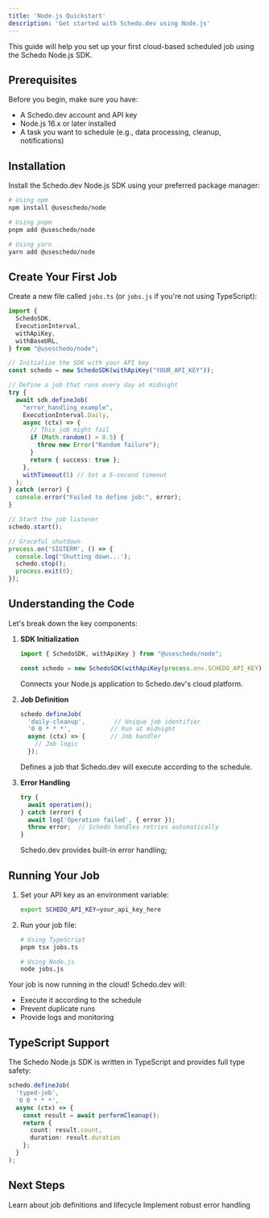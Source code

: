 ```yaml
---
title: 'Node.js Quickstart'
description: 'Get started with Schedo.dev using Node.js'
---
```


This guide will help you set up your first cloud-based scheduled job using the Schedo Node.js SDK.

## Prerequisites

Before you begin, make sure you have:
- A Schedo.dev account and API key
- Node.js 16.x or later installed
- A task you want to schedule (e.g., data processing, cleanup, notifications)

## Installation

Install the Schedo.dev Node.js SDK using your preferred package manager:

```bash
# Using npm
npm install @useschedo/node

# Using pnpm
pnpm add @useschedo/node

# Using yarn
yarn add @useschedo/node
```

## Create Your First Job

Create a new file called `jobs.ts` (or `jobs.js` if you're not using TypeScript):

```typescript
import {
  SchedoSDK,
  ExecutionInterval,
  withApiKey,
  withBaseURL,
} from "@useschedo/node";

// Initialize the SDK with your API key
const schedo = new SchedoSDK(withApiKey("YOUR_API_KEY"));

// Define a job that runs every day at midnight
try {
  await sdk.defineJob(
    "error_handling_example",
    ExecutionInterval.Daily,
    async (ctx) => {
      // This job might fail
      if (Math.random() > 0.5) {
        throw new Error("Random failure");
      }
      return { success: true };
    },
    withTimeout(5) // Set a 5-second timeout
  );
} catch (error) {
  console.error("Failed to define job:", error);
}

// Start the job listener
schedo.start();

// Graceful shutdown
process.on('SIGTERM', () => {
  console.log('Shutting down...');
  schedo.stop();
  process.exit(0);
});
```

## Understanding the Code

Let's break down the key components:

1. **SDK Initialization**
   ```typescript
   import { SchedoSDK, withApiKey } from "@useschedo/node";

   const schedo = new SchedoSDK(withApiKey(process.env.SCHEDO_API_KEY));
   ```
   Connects your Node.js application to Schedo.dev's cloud platform.

2. **Job Definition**
   ```typescript
   schedo.defineJob(
     'daily-cleanup',        // Unique job identifier
     '0 0 * * *',           // Run at midnight
     async (ctx) => {       // Job handler
       // Job logic
     });
   ```
   Defines a job that Schedo.dev will execute according to the schedule.

3. **Error Handling**
   ```typescript
   try {
     await operation();
   } catch (error) {
     await log('Operation failed', { error });
     throw error;  // Schedo handles retries automatically
   }
   ```
   Schedo.dev provides built-in error handling;

## Running Your Job

1. Set your API key as an environment variable:
   ```bash
   export SCHEDO_API_KEY=your_api_key_here
   ```

2. Run your job file:
   ```bash
   # Using TypeScript
   pnpm tsx jobs.ts

   # Using Node.js
   node jobs.js
   ```

Your job is now running in the cloud! Schedo.dev will:
- Execute it according to the schedule
- Prevent duplicate runs
- Provide logs and monitoring

## TypeScript Support

The Schedo Node.js SDK is written in TypeScript and provides full type safety:

```typescript
schedo.defineJob(
  'typed-job',
  '0 0 * * *',
  async (ctx) => {
    const result = await performCleanup();
    return {
      count: result.count,
      duration: result.duration
    };
  }
);
```

## Next Steps

<CardGroup cols={2}>
  <Card title="Job Concepts" icon="book" href="/core-concepts/jobs">
    Learn about job definitions and lifecycle
  </Card>
  <Card title="Error Handling" icon="shield" href="/core-concepts/error-handling">
    Implement robust error handling
  </Card>
</CardGroup>
